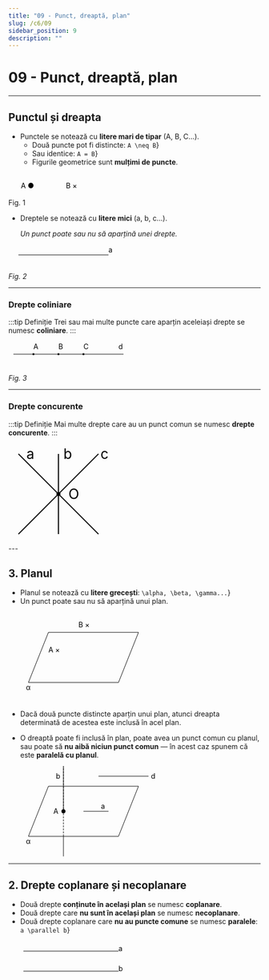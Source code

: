 ```yaml
---
title: "09 - Punct, dreaptă, plan"
slug: /c6/09
sidebar_position: 9
description: ""
---
```



# 09 - Punct, dreaptă, plan  

---

## Punctul și dreapta

- Punctele se notează cu **litere mari de tipar** (A, B, C...).
  - Două puncte pot fi distincte: <Math>{String.raw`A \neq B`}</Math>  
  - Sau identice: <Math>{String.raw`A = B`}</Math>
  - Figurile geometrice sunt **mulțimi de puncte**.

<div style={{ border: '2px solid black', display: 'inline-block', padding: '5px' }}>
    <svg width="150" height="50" viewBox="0 0 120 50">
        <text x="10" y="30">A ●</text>
        <text x="100" y="30">B ×</text>
    </svg>
</div>
Fig. 1


* Dreptele se notează cu **litere mici** (a, b, c...).

  *Un punct poate sau nu să aparțină unei drepte.*
<div style={{ border: '2px solid black', display: 'inline-block', padding: '5px' }}>
    <svg width="220" height="40" viewBox="0 0 200 40">
    <line x1="10" y1="20" x2="190" y2="20" stroke="black" />
    <text x="190" y="15">a</text>
    </svg>
</div>

*Fig. 2*

---
### Drepte coliniare
:::tip Definiție
Trei sau mai multe puncte care aparțin aceleiași drepte se numesc **coliniare**.
:::
<div style={{ border: '2px solid black', display: 'inline-block', padding: '5px' }}>
    <svg width="240" height="50" viewBox="0 0 240 50">
    <line x1="10" y1="25" x2="230" y2="25" stroke="black" />
    <text x="50" y="15">A</text>
    <text x="100" y="15">B</text>
    <text x="150" y="15">C</text>
    <circle cx="50" cy="25" r="2" fill="black"/>
    <circle cx="100" cy="25" r="2" fill="black"/>
    <circle cx="150" cy="25" r="2" fill="black"/>
    <text x="220" y="15">d</text>
    </svg>
</div>

*Fig. 3*

---
### Drepte concurente
:::tip Definiție
Mai multe drepte care au un punct comun se numesc **drepte concurente**.
:::
<div style={{ border: '2px solid black', display: 'inline-block', padding: '5px' }}>
    <svg width="200" height="200" viewBox="0 0 100 100">
    <line x1="50" y1="50" x2="90" y2="90" stroke="black"/>
    <line x1="50" y1="50" x2="90" y2="10" stroke="black"/>
    <line x1="50" y1="50" x2="10" y2="90" stroke="black"/>
    <line x1="50" y1="50" x2="10" y2="10" stroke="black"/>
    <line x1="50" y1="90" x2="50" y2="10" stroke="black"/>
    <circle cx="50" cy="50" r="2" fill="black"/>
    <text fontSize={10} fontWeight={'bold'} x="60" y="55">O</text>
    <text fontSize={10} x="18" y="15">a</text>
    <text fontSize={10} x="55" y="15">b</text>
    <text fontSize={10} x="92" y="15">c</text>
    </svg>
</div>
---

## 3. Planul

* Planul se notează cu **litere grecești**: <Math>{String.raw`\alpha, \beta, \gamma...`}</Math>
* Un punct poate sau nu să aparțină unui plan.

<svg width="300" height="180" viewBox="0 0 300 180">
  <!-- paralelogram -->
  <polygon points="40,140 80,40 260,40 220,140" fill="none" stroke="black" />
  <!-- etichete -->
  <text x="80" y="80">A ×</text>
  <text x="140" y="30">B ×</text>
  <text x="35" y="155">α</text>
</svg>

* Dacă două puncte distincte aparțin unui plan, atunci dreapta determinată de acestea este inclusă în acel plan.


* O dreaptă poate fi inclusă în plan, poate avea un punct comun cu planul, sau poate să **nu aibă niciun punct comun** — în acest caz spunem că este **paralelă cu planul**.

<svg width="300" height="180" viewBox="0 0 300 180">
  <!-- paralelogram -->
  <polygon points="40,140 80,40 260,40 220,140" fill="none" stroke="black" />
  <!-- drepte paralele d și a -->
  <line x1="180" y1="20" x2="280" y2="20" stroke="black" />
  <text x="285" y="25">d</text>
  <line x1="150" y1="90" x2="200" y2="90" stroke="black" />
  <text x="185" y="85">a</text>
  <!-- dreapta b -->
  <line x1="110" y1="0" x2="110" y2="90" stroke="black" />
  <line x1="110" y1="140" x2="110" y2="0" stroke="black" stroke-dasharray="4,2" />
  <line x1="110" y1="140" x2="110" y2="190" stroke="black" />
  <!-- punctul A -->
  <circle cx="110" cy="90" r="4" fill="black" />
  <text x="90" y="95">A</text>
  <text x="35" y="155">α</text>
  <text x="95" y="25">b</text>
</svg>

---

## 2. Drepte coplanare și necoplanare

* Două drepte **conținute în același plan** se numesc **coplanare**.
* Două drepte care **nu sunt în același plan** se numesc **necoplanare**.
* Două drepte coplanare care **nu au puncte comune** se numesc **paralele**: <Math>{String.raw`a \parallel b`}</Math>

<svg width="250" height="100" viewBox="0 0 250 100">
  <line x1="30" y1="20" x2="220" y2="20" stroke="black"/>
  <line x1="30" y1="60" x2="220" y2="60" stroke="black"/>
  <text x="220" y="20">a</text>
  <text x="220" y="60">b</text>
</svg>





